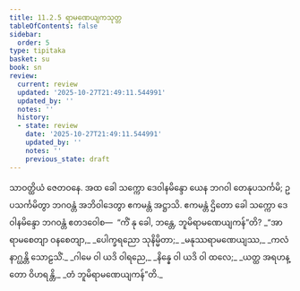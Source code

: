 ```yaml
---
title: 11.2.5 ရာမဏေယျကသုတ္တ
tableOfContents: false
sidebar:
  order: 5
type: tipitaka
basket: su
book: sn
review:
  current: review
  updated: '2025-10-27T21:49:11.544991'
  updated_by: ''
  notes: ''
  history:
  - state: review
    date: '2025-10-27T21:49:11.544991'
    updated_by: ''
    notes: ''
    previous_state: draft
---
```



<ReviewStatus review={frontmatter.review} showDetails={true} />

<HypothesisAnnotation frontmatter={frontmatter} />

<DynamicBreadcrumb />

<Division number="261" book="sn" e="ch" v="18" p="318">

<Paragraph number="1646" book="sn">
သာဝတ္ထိယံ ဇေတဝနေ. အထ ခေါ သက္ကော ဒေဝါနမိန္ဒော ယေန ဘဂဝါ တေနုပသင်္ကမိ; ဥပသင်္ကမိတွာ ဘဂဝန္တံ အဘိဝါဒေတွာ ဧကမန္တံ အဋ္ဌာသိ. ဧကမန္တံ ဌိတော ခေါ သက္ကော ဒေဝါနမိန္ဒော ဘဂဝန္တံ ဧတဒဝေါစ—  “ကိံ နု ခေါ, ဘန္တေ, ဘူမိရာမဏေယျကန်”တိ?
</Paragraph>

<Paragraph number="1647" type="verses" book="sn">
_“အာရာမစေတျာ ဝနစေတျာ,_  
_ပေါက္ခရညော သုနိမ္မိတာ;_  
_မနုဿရာမဏေယျဿ,_  
_ကလံ နာဂ္ဃန္တိ သောဠသိံ._  

</Paragraph>

<Paragraph number="1648" type="verses" book="sn">
_ဂါမေ ဝါ ယဒိ ဝါရညေ,_  
_နိန္နေ ဝါ ယဒိ ဝါ ထလေ;_  
_ယတ္ထ အရဟန္တော ဝိဟရန္တိ,_  
_တံ ဘူမိရာမဏေယျကန်”တိ._
</Paragraph>
</Division>